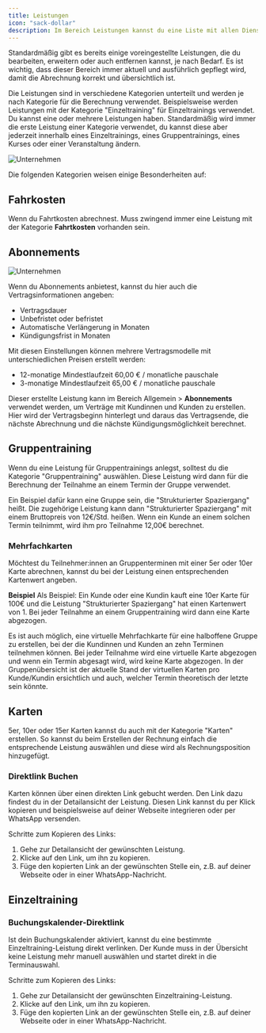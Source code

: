 ```yaml
---
title: Leistungen
icon: "sack-dollar"
description: Im Bereich Leistungen kannst du eine Liste mit allen Dienstleistungen und Produkten erstellen, die du anbietest. Diese Leistungen werden dann bei der Erstellung von Rechnungen verwendet, um deine Kunden abzurechnen.
---
```



Standardmäßig gibt es bereits einige voreingestellte Leistungen, die du bearbeiten, erweitern oder auch entfernen kannst, je nach Bedarf. Es ist wichtig, dass dieser Bereich immer aktuell und ausführlich gepflegt wird, damit die Abrechnung korrekt und übersichtlich ist.

Die Leistungen sind in verschiedene Kategorien unterteilt und werden je nach Kategorie für die Berechnung verwendet. Beispielsweise werden Leistungen mit der Kategorie "Einzeltraining" für Einzeltrainings verwendet. Du kannst eine oder mehrere Leistungen haben. Standardmäßig wird immer die erste Leistung einer Kategorie verwendet, du kannst diese aber jederzeit innerhalb eines Einzeltrainings, eines Gruppentrainings, eines Kurses oder einer Veranstaltung ändern.


![Unternehmen](/images/leistungen-1.png)

Die folgenden Kategorien weisen einige Besonderheiten auf:

## Fahrkosten

Wenn du Fahrtkosten abrechnest. Muss zwingend immer eine Leistung mit der Kategorie **Fahrtkosten** vorhanden sein.

## Abonnements

![Unternehmen](/images/leistungen-2.png)

Wenn du Abonnements anbietest, kannst du hier auch die Vertragsinformationen angeben:

- Vertragsdauer
- Unbefristet oder befristet
- Automatische Verlängerung in Monaten
- Kündigungsfrist in Monaten

Mit diesen Einstellungen können mehrere Vertragsmodelle mit unterschiedlichen Preisen erstellt werden:

- 12-monatige Mindestlaufzeit 60,00 € / monatliche pauschale
- 3-monatige Mindestlaufzeit 65,00 € / monatliche pauschale

Dieser erstellte Leistung kann im Bereich Allgemein > **Abonnements** verwendet werden, um Verträge mit Kundinnen und Kunden zu erstellen. Hier wird der Vertragsbeginn hinterlegt und daraus das Vertragsende, die nächste Abrechnung und die nächste Kündigungsmöglichkeit berechnet.

## Gruppentraining

Wenn du eine Leistung für Gruppentrainings anlegst, solltest du die Kategorie "Gruppentraining" auswählen. Diese Leistung wird dann für die Berechnung der Teilnahme an einem Termin der Gruppe verwendet.

Ein Beispiel dafür kann eine Gruppe sein, die "Strukturierter Spaziergang" heißt. Die zugehörige Leistung kann dann "Strukturierter Spaziergang" mit einem Bruttopreis von 12€/Std. heißen. Wenn ein Kunde an einem solchen Termin teilnimmt, wird ihm pro Teilnahme 12,00€ berechnet.

### Mehrfachkarten

Möchtest du Teilnehmer:innen an Gruppenterminen mit einer 5er oder 10er Karte abrechnen, kannst du bei der Leistung einen entsprechenden Kartenwert angeben.

**Beispiel**
Als Beispiel: Ein Kunde oder eine Kundin kauft eine 10er Karte für 100€ und die Leistung "Strukturierter Spaziergang" hat einen Kartenwert von 1. Bei jeder Teilnahme an einem Gruppentraining wird dann eine Karte abgezogen.

<Note>
Es ist auch möglich, eine virtuelle Mehrfachkarte für eine halboffene Gruppe zu erstellen, bei der die Kundinnen und Kunden an zehn Terminen teilnehmen können. Bei jeder Teilnahme wird eine virtuelle Karte abgezogen und wenn ein Termin abgesagt wird, wird keine Karte abgezogen. In der Gruppenübersicht ist der aktuelle Stand der virtuellen Karten pro Kunde/Kundin ersichtlich und auch, welcher Termin theoretisch der letzte sein könnte.
</Note>

## Karten

5er, 10er oder 15er Karten kannst du auch mit der Kategorie "Karten" erstellen. So kannst du beim Erstellen der Rechnung einfach die entsprechende Leistung auswählen und diese wird als Rechnungsposition hinzugefügt.

### Direktlink Buchen

Karten können über einen direkten Link gebucht werden. Den Link dazu findest du in der Detailansicht der Leistung. Diesen Link kannst du per Klick kopieren und beispielsweise auf deiner Webseite integrieren oder per WhatsApp versenden.

Schritte zum Kopieren des Links:
1. Gehe zur Detailansicht der gewünschten Leistung.
2. Klicke auf den Link, um ihn zu kopieren.
3. Füge den kopierten Link an der gewünschten Stelle ein, z.B. auf deiner Webseite oder in einer WhatsApp-Nachricht.

## Einzeltraining

### Buchungskalender-Direktlink

Ist dein Buchungskalender aktiviert, kannst du eine bestimmte Einzeltraining-Leistung direkt verlinken. Der Kunde muss in der Übersicht keine Leistung mehr manuell auswählen und startet direkt in die Terminauswahl.

Schritte zum Kopieren des Links:
1. Gehe zur Detailansicht der gewünschten Einzeltraining-Leistung.
2. Klicke auf den Link, um ihn zu kopieren.
3. Füge den kopierten Link an der gewünschten Stelle ein, z.B. auf deiner Webseite oder in einer WhatsApp-Nachricht.

